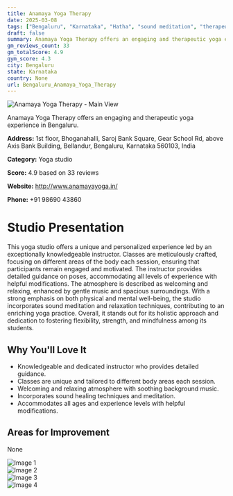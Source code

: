 ```yaml
---
title: Anamaya Yoga Therapy
date: 2025-03-08
tags: ["Bengaluru", "Karnataka", "Hatha", "sound meditation", "therapeutic", "welcoming atmosphere", "holistic approach", "Bengaluru"]  
draft: false
summary: Anamaya Yoga Therapy offers an engaging and therapeutic yoga experience in Bengaluru.
gm_reviews_count: 33
gm_totalScore: 4.9
gym_score: 4.3
city: Bengaluru
state: Karnataka
country: None
url: Bengaluru_Anamaya_Yoga_Therapy
---
```


<div className="aspect-[16/9] relative my-8">
  <img 
    src="https://lh5.googleusercontent.com/p/AF1QipPJ2S_3bbn18nl9QnAwPvkQNgYAOf3PaRvK5m6R=w1920-h1080-k-no"
    alt="Anamaya Yoga Therapy - Main View"
    className="object-cover absolute inset-0 w-full h-full rounded-lg"
  />
</div>

Anamaya Yoga Therapy offers an engaging and therapeutic yoga experience in Bengaluru.

**Address:** 1st floor, Bhoganahalli, Saroj Bank Square, Gear School Rd, above Axis Bank Building, Bellandur, Bengaluru, Karnataka 560103, India

**Category:** Yoga studio

**Score:** 4.9 based on 33 reviews

**Website:** http://www.anamayayoga.in/

**Phone:** +91 98690 43860

# Studio Presentation

This yoga studio offers a unique and personalized experience led by an exceptionally knowledgeable instructor. Classes are meticulously crafted, focusing on different areas of the body each session, ensuring that participants remain engaged and motivated. The instructor provides detailed guidance on poses, accommodating all levels of experience with helpful modifications. The atmosphere is described as welcoming and relaxing, enhanced by gentle music and spacious surroundings. With a strong emphasis on both physical and mental well-being, the studio incorporates sound meditation and relaxation techniques, contributing to an enriching yoga practice. Overall, it stands out for its holistic approach and dedication to fostering flexibility, strength, and mindfulness among its students.



## Why You'll Love It

- Knowledgeable and dedicated instructor who provides detailed guidance.
- Classes are unique and tailored to different body areas each session.
- Welcoming and relaxing atmosphere with soothing background music.
- Incorporates sound healing techniques and meditation.
- Accommodates all ages and experience levels with helpful modifications.

## Areas for Improvement

None

<div className="grid grid-cols-1 xl:grid-cols-2 gap-4 my-8">
<div className="aspect-[4/3] relative"><img src="https://lh5.googleusercontent.com/p/AF1QipP4Jhrl0mkD0rafJO4PAf_yMY5PfKGxFixmvz_b=w1920-h1080-k-no" alt="Image 1" className="object-cover absolute inset-0 w-full h-full rounded-lg" /></div>
<div className="aspect-[4/3] relative"><img src="https://lh5.googleusercontent.com/p/AF1QipM3uuChNsmhdmXF5MBHotx_fHqOwx9hnOMq5uYU=w1920-h1080-k-no" alt="Image 2" className="object-cover absolute inset-0 w-full h-full rounded-lg" /></div>
<div className="aspect-[4/3] relative"><img src="https://lh5.googleusercontent.com/p/AF1QipMsSE7VJIkLAGp10ZRvv70si3zQTfK6zhKZERne=w1920-h1080-k-no" alt="Image 3" className="object-cover absolute inset-0 w-full h-full rounded-lg" /></div>
<div className="aspect-[4/3] relative"><img src="https://lh5.googleusercontent.com/p/AF1QipMfeJIGzD49MUQGTkDQMvgZgyOF49NaeSbMJthO=w1920-h1080-k-no" alt="Image 4" className="object-cover absolute inset-0 w-full h-full rounded-lg" /></div>
</div>